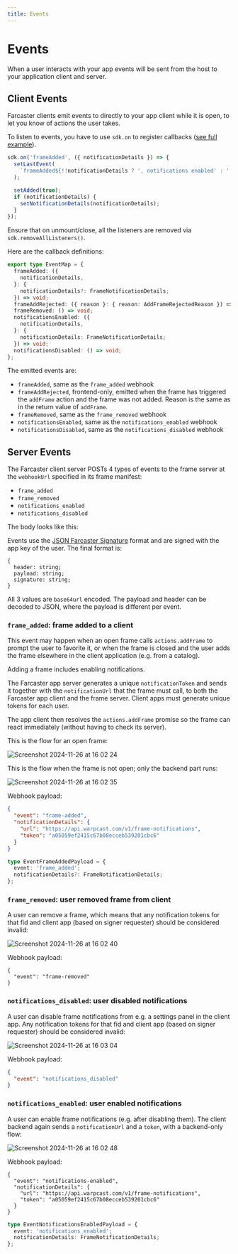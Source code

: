 ```yaml
---
title: Events
---
```


# Events

When a user interacts with your app events will be sent from the host to your
application client and server.


## Client Events

Farcaster clients emit events to directly to your app client while it is open,
to let you know of actions the user takes.

To listen to events, you have to use `sdk.on` to register callbacks ([see full
example](https://github.com/farcasterxyz/frames-v2-demo/blob/20d454f5f6b1e4f30a6a49295cbd29ca7f30d44a/src/components/Demo.tsx#L92-L124)).

```ts
sdk.on('frameAdded', ({ notificationDetails }) => {
  setLastEvent(
    `frameAdded${!!notificationDetails ? ', notifications enabled' : ''}`
  );

  setAdded(true);
  if (notificationDetails) {
    setNotificationDetails(notificationDetails);
  }
});
```

Ensure that on unmount/close, all the listeners are removed via
`sdk.removeAllListeners()`.

Here are the callback definitions:

```ts
export type EventMap = {
  frameAdded: ({
    notificationDetails,
  }: {
    notificationDetails?: FrameNotificationDetails;
  }) => void;
  frameAddRejected: ({ reason }: { reason: AddFrameRejectedReason }) => void;
  frameRemoved: () => void;
  notificationsEnabled: ({
    notificationDetails,
  }: {
    notificationDetails: FrameNotificationDetails;
  }) => void;
  notificationsDisabled: () => void;
};
```

The emitted events are:

- `frameAdded`, same as the `frame_added` webhook
- `frameAddRejected`, frontend-only, emitted when the frame has triggered the
`addFrame` action and the frame was not added. Reason is the same as in the
return value of `addFrame`.
- `frameRemoved`, same as the `frame_removed` webhook
- `notificationsEnabled`, same as the `notifications_enabled` webhook
- `notificationsDisabled`, same as the `notifications_disabled` webhook


## Server Events

The Farcaster client server POSTs 4 types of events to the frame server at the
`webhookUrl` specified in its frame manifest:

- `frame_added`
- `frame_removed`
- `notifications_enabled`
- `notifications_disabled`

The body looks like this:

Events use the [JSON Farcaster
Signature](https://github.com/farcasterxyz/protocol/discussions/208) format and
are signed with the app key of the user. The final format is:

```
{
  header: string;
  payload: string;
  signature: string;
}
```

All 3 values are `base64url` encoded. The payload and header can be decoded to
JSON, where the payload is different per event.

### `frame_added`: frame added to a client

This event may happen when an open frame calls `actions.addFrame` to prompt the
user to favorite it, or when the frame is closed and the user adds the frame
elsewhere in the client application (e.g. from a catalog).

Adding a frame includes enabling notifications.

The Farcaster app server generates a unique `notificationToken` and sends it
together with the `notificationUrl` that the frame must call, to both the
Farcaster app client and the frame server. Client apps must generate unique
tokens for each user.

The app client then resolves the `actions.addFrame` promise so the frame can
react immediately (without having to check its server).

This is the flow for an open frame:

![Screenshot 2024-11-26 at 16 02
24](https://github.com/user-attachments/assets/00a79f2e-265b-4ec1-831f-28b3a2a6b6de)

This is the flow when the frame is not open; only the backend part runs:

![Screenshot 2024-11-26 at 16 02
35](https://github.com/user-attachments/assets/aae4d453-92f7-46c0-a44f-b0597e58fa43)

Webhook payload:

```json
{
  "event": "frame-added",
  "notificationDetails": {
    "url": "https://api.warpcast.com/v1/frame-notifications",
    "token": "a05059ef2415c67b08ecceb539201cbc6"
  }
}
```

```ts
type EventFrameAddedPayload = {
  event: 'frame_added';
  notificationDetails?: FrameNotificationDetails;
};
```

### `frame_removed`: user removed frame from client

A user can remove a frame, which means that any notification tokens for that
fid and client app (based on signer requester) should be considered invalid:

![Screenshot 2024-11-26 at 16 02
40](https://github.com/user-attachments/assets/079dfb74-77e4-47c8-b2e7-1b4628d1f162)

Webhook payload:

```
{
  "event": "frame-removed"
}
```

### `notifications_disabled`: user disabled notifications

A user can disable frame notifications from e.g. a settings panel in the client
app. Any notification tokens for that fid and client app (based on signer
requester) should be considered invalid:

![Screenshot 2024-11-26 at 16 03
04](https://github.com/user-attachments/assets/bcca0f58-3656-4a8c-bff8-8feda97bdc54)

Webhook payload:

```json
{
  "event": "notifications_disabled"
}
```

### `notifications_enabled`: user enabled notifications

A user can enable frame notifications (e.g. after disabling them). The client
backend again sends a `notificationUrl` and a `token`, with a backend-only
flow:

![Screenshot 2024-11-26 at 16 02
48](https://github.com/user-attachments/assets/3ead1768-2efc-4785-9d4a-3a399f2dd0e6)

Webhook payload:

```
{
  "event": "notifications-enabled",
  "notificationDetails": {
    "url": "https://api.warpcast.com/v1/frame-notifications",
    "token": "a05059ef2415c67b08ecceb539201cbc6"
  }
}
```

```ts
type EventNotificationsEnabledPayload = {
  event: 'notifications_enabled';
  notificationDetails: FrameNotificationDetails;
};
```
